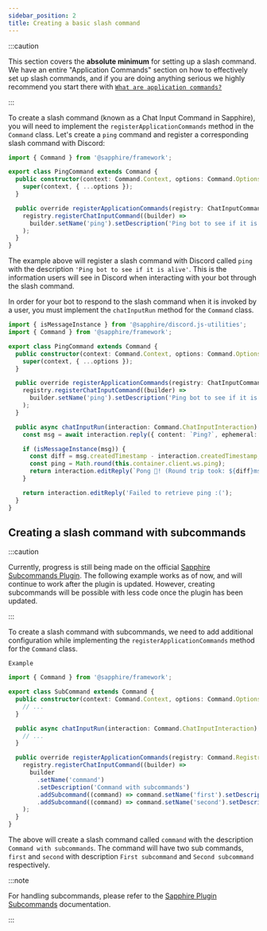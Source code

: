 ```yaml
---
sidebar_position: 2
title: Creating a basic slash command
---
```


:::caution

This section covers the **absolute minimum** for setting up a slash command. We have an entire "Application Commands"
section on how to effectively set up slash commands, and if you are doing anything serious we highly recommend you start
there with [`What are application commands?`][what-are-application-commands]

:::

To create a slash command (known as a Chat Input Command in Sapphire), you will need to implement the
`registerApplicationCommands` method in the `Command` class. Let's create a `ping` command and register a corresponding
slash command with Discord:

```typescript ts2esm2cjs|{3-13}|{3-13}
import { Command } from '@sapphire/framework';

export class PingCommand extends Command {
  public constructor(context: Command.Context, options: Command.Options) {
    super(context, { ...options });
  }

  public override registerApplicationCommands(registry: ChatInputCommand.Registry) {
    registry.registerChatInputCommand((builder) =>
      builder.setName('ping').setDescription('Ping bot to see if it is alive')
    );
  }
}
```

The example above will register a slash command with Discord called `ping` with the description
`'Ping bot to see if it is alive'`. This is the information users will see in Discord when interacting with your bot
through the slash command.

In order for your bot to respond to the slash command when it is invoked by a user, you must implement the
`chatInputRun` method for the `Command` class.

```typescript ts2esm2cjs|{15-25}|{15-25}
import { isMessageInstance } from '@sapphire/discord.js-utilities';
import { Command } from '@sapphire/framework';

export class PingCommand extends Command {
  public constructor(context: Command.Context, options: Command.Options) {
    super(context, { ...options });
  }

  public override registerApplicationCommands(registry: ChatInputCommand.Registry) {
    registry.registerChatInputCommand((builder) =>
      builder.setName('ping').setDescription('Ping bot to see if it is alive')
    );
  }

  public async chatInputRun(interaction: Command.ChatInputInteraction) {
    const msg = await interaction.reply({ content: `Ping?`, ephemeral: true, fetchReply: true });

    if (isMessageInstance(msg)) {
      const diff = msg.createdTimestamp - interaction.createdTimestamp;
      const ping = Math.round(this.container.client.ws.ping);
      return interaction.editReply(`Pong 🏓! (Round trip took: ${diff}ms. Heartbeat: ${ping}ms.)`);
    }

    return interaction.editReply('Failed to retrieve ping :(');
  }
}
```

## Creating a slash command with subcommands

:::caution

Currently, progress is still being made on the official [Sapphire Subcommands Plugin][saph-plug-subcom]. The following
example works as of now, and will continue to work after the plugin is updated. However, creating subcommands will be
possible with less code once the plugin has been updated.

:::

To create a slash command with subcommands, we need to add additional configuration while implementing the
`registerApplicationCommands` method for the `Command` class.

`Example`

```typescript ts2esm2cjs|{12-20}|{12-20}
import { Command } from '@sapphire/framework';

export class SubCommand extends Command {
  public constructor(context: Command.Context, options: Command.Options) {
    // ...
  }

  public async chatInputRun(interaction: Command.ChatInputInteraction) {
    // ...
  }

  public override registerApplicationCommands(registry: Command.Registry) {
    registry.registerChatInputCommand((builder) =>
      builder
        .setName('command')
        .setDescription('Command with subcommands')
        .addSubcommand((command) => command.setName('first').setDescription('First subcommand'))
        .addSubcommand((command) => command.setName('second').setDescription('Second subcommand'))
    );
  }
}
```

The above will create a slash command called `command` with the description `Command with subcommands`. The command will
have two sub commands, `first` and `second` with description `First subcommand` and `Second subcommand` respectively.

:::note

For handling subcommands, please refer to the [Sapphire Plugin Subcommands][saph-plug-subcom] documentation.

:::

[saph-plug-subcom]: ../plugins/Subcommands/getting-started
[what-are-application-commands]: ../application-commands/what-are-application-commands.mdx
